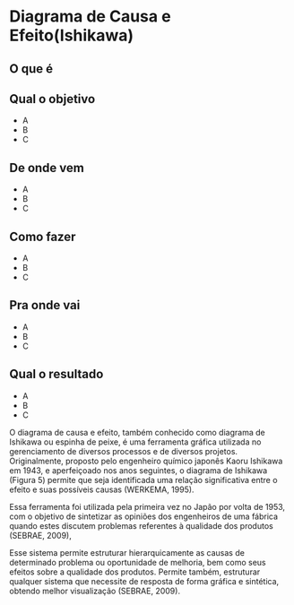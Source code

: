 # Diagrama de Causa e Efeito(Ishikawa)

## O que é {-}

## Qual o objetivo {-}

- A
- B
- C

## De onde vem {-}

- A
- B
- C

## Como fazer {-}

- A
- B
- C

## Pra onde vai {-}

- A
- B
- C

## Qual o resultado {-}

- A
- B
- C

O diagrama de causa e efeito, também conhecido como diagrama de Ishikawa ou espinha de peixe, é uma ferramenta gráfica utilizada no gerenciamento de diversos processos e de diversos projetos. Originalmente, proposto pelo engenheiro químico japonês Kaoru Ishikawa em 1943, e aperfeiçoado nos anos seguintes, o diagrama de Ishikawa (Figura 5) permite que seja identificada uma relação significativa entre o efeito e suas possíveis causas (WERKEMA, 1995).

Essa ferramenta foi utilizada pela primeira vez no Japão por volta de 1953, com o objetivo de sintetizar as opiniões dos engenheiros de uma fábrica quando estes discutem problemas referentes à qualidade dos produtos (SEBRAE, 2009), 

Esse sistema permite estruturar hierarquicamente as causas de determinado problema ou oportunidade de melhoria, bem como seus efeitos sobre a qualidade dos produtos. Permite também, estruturar qualquer sistema que necessite de resposta de forma gráfica e sintética, obtendo melhor visualização (SEBRAE, 2009).